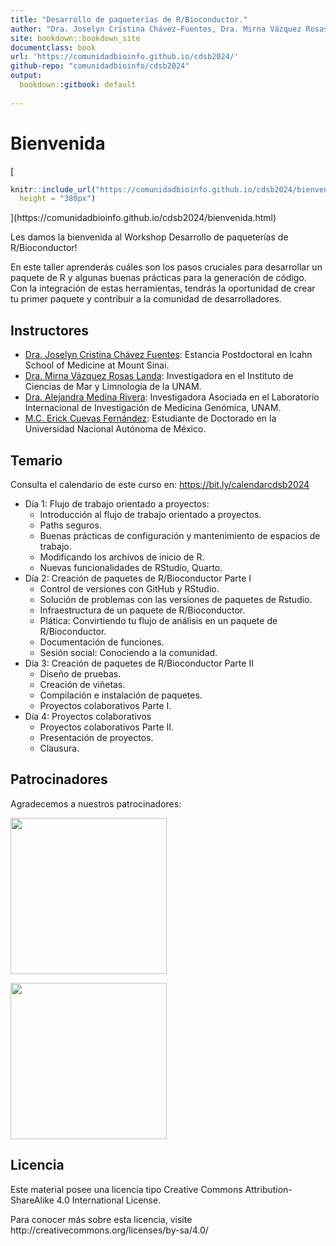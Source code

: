 ```yaml
---
title: "Desarrollo de paqueterías de R/Bioconductor."
author: "Dra. Joselyn Cristina Chávez-Fuentes, Dra. Mirna Vázquez Rosas-Landa, M.C. Erick Cuevas-Fernández, Dra. Alejandra Medina-Rivera,"
site: bookdown::bookdown_site
documentclass: book
url: 'https://comunidadbioinfo.github.io/cdsb2024/'
github-repo: "comunidadbioinfo/cdsb2024"
output:
  bookdown::gitbook: default
  
---
```


# Bienvenida {-}

[
```r
knitr::include_url("https://comunidadbioinfo.github.io/cdsb2024/bienvenida.html",
  height = "380px")
```
](https://comunidadbioinfo.github.io/cdsb2024/bienvenida.html)


Les damos la bienvenida al Workshop Desarrollo de paqueterías de R/Bioconductor! 

<p align="justify">
En este taller aprenderás cuáles son los pasos cruciales para desarrollar un paquete de R y algunas buenas prácticas para la generación de código. Con la integración de estas herramientas, tendrás la oportunidad de crear tu primer paquete y contribuir a la comunidad de desarrolladores.


## Instructores

- [Dra. Joselyn Cristina Chávez Fuentes](https://comunidadbioinfo.github.io/es/authors/josschavezf/): Estancia Postdoctoral en Icahn School of Medicine at Mount Sinai.
- [Dra. Mirna Vázquez Rosas Landa](https://comunidadbioinfo.github.io/es/authors/mirnavrl/): Investigadora en el Instituto de Ciencias de Mar y Limnología de la UNAM.
- [Dra. Alejandra Medina Rivera](https://comunidadbioinfo.github.io/es/authors/amedina/): Investigadora Asociada en el Laboratorio Internacional de Investigación de Medicina Genómica, UNAM. 
- [M.C. Erick Cuevas Fernández](https://comunidadbioinfo.github.io/es/authors/erickcufe/): Estudiante de Doctorado en la Universidad Nacional Autónoma de México.

## Temario 

Consulta el calendario de este curso en: <https://bit.ly/calendarcdsb2024>

- Día 1: Flujo de trabajo orientado a proyectos:
  - Introducción al flujo de trabajo orientado a proyectos.
  - Paths seguros.
  - Buenas prácticas de configuración y mantenimiento de espacios de trabajo.
  - Modificando los archivos de inicio de R.
  - Nuevas funcionalidades de RStudio, Quarto.

- Día 2: Creación de paquetes de R/Bioconductor Parte I
  - Control de versiones con GitHub y RStudio. 
  - Solución de problemas con las versiones de paquetes de Rstudio.
  - Infraestructura de un paquete de R/Bioconductor.
  - Plática: Convirtiendo tu flujo de análisis en un paquete de R/Bioconductor.
  - Documentación de funciones.
  - Sesión social: Conociendo a la comunidad.

- Día 3: Creación de paquetes de R/Bioconductor Parte II
  - Diseño de pruebas.
  - Creación de viñetas.
  - Compilación e instalación de paquetes.
  - Proyectos colaborativos Parte I.

- Día 4:  Proyectos colaborativos
  - Proyectos colaborativos Parte II. 
  - Presentación de proyectos.
  - Clausura.

## Patrocinadores

Agradecemos a nuestros patrocinadores:

[<img src="http://www.nnb.unam.mx/TIB2020/wp-content/uploads/sites/2/2020/03/RMB_Logo-horizontal.png" width="250px" />](https://www.redmexicanadebioinformatica.org/)

[<img src="https://www.nnb.unam.mx/wp-content/uploads/2021/04/logo-principal.png" width="250px" />](https://www.nnb.unam.mx)


## Licencia

Este material posee una licencia tipo Creative Commons Attribution-ShareAlike 4.0 International License. 

Para conocer más sobre esta licencia, visite http://creativecommons.org/licenses/by-sa/4.0/

